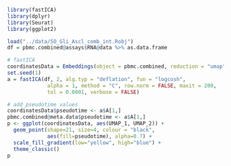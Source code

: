 ```r
library(fastICA)
library(dplyr)
library(Seurat)
library(ggplot2)
```

```r
load("../data/SO_Gli_Ascl_comb_int.Robj")
df = pbmc.combined@assays$RNA@data %>% as.data.frame

# fastICA
coordinatesData = Embeddings(object = pbmc.combined, reduction = "umap") %>% data.frame
set.seed(1)
a = fastICA(df, 2, alg.typ = "deflation", fun = "logcosh",
             alpha = 1, method = "C", row.norm = FALSE, maxit = 200,
             tol = 0.0001, verbose = FALSE)

# add pseudotime values
coordinatesData$pseudotime <- a$A[1,]
pbmc.combined@meta.data$pseudotime <- a$A[1,]
p <- ggplot(coordinatesData, aes(UMAP_1, UMAP_2)) + 
  geom_point(shape=21, size=4, colour = "black",
             aes(fill=pseudotime), alpha=0.7) +
  scale_fill_gradient(low="yellow", high="blue") +
  theme_classic()
p
```

